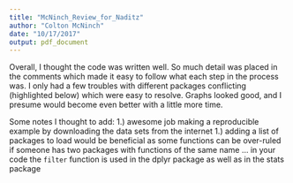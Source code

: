```yaml
---
title: "McNinch_Review_for_Naditz"
author: "Colton McNinch"
date: "10/17/2017"
output: pdf_document
---
```


Overall, I thought the code was written well. So much detail was placed in the comments
which made it easy to follow what each step in the process was. I only had a 
few troubles with different packages conflicting (highlighted below) which were
easy to resolve. Graphs looked good, and I presume would become even better with 
a little more time. 

Some notes I thought to add:
  1.) awesome job making a reproducible example by downloading the data sets from the
      internet
  1.) adding a list of packages to load would be beneficial as some functions
      can be over-ruled if someone has two packages with functions of the same name
      ... in your code the `filter` function is used in the dplyr package as well as in the 
      stats package
